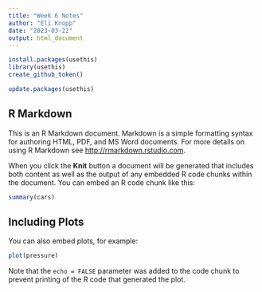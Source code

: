 ```yaml
---
title: "Week 6 Notes"
author: "Eli Knopp"
date: "2023-03-22"
output: html_document
---
```


```r

install.packages(usethis)
library(usethis)
create_github_token()

update.packages(usethis)
```

## R Markdown

This is an R Markdown document. Markdown is a simple formatting syntax for authoring HTML, PDF, and MS Word documents. For more details on using R Markdown see <http://rmarkdown.rstudio.com>.

When you click the **Knit** button a document will be generated that includes both content as well as the output of any embedded R code chunks within the document. You can embed an R code chunk like this:

```r
summary(cars)
```

## Including Plots

You can also embed plots, for example:

```r
plot(pressure)
```

Note that the `echo = FALSE` parameter was added to the code chunk to prevent printing of the R code that generated the plot.
